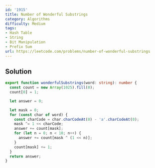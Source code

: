 ```yaml
---
id: '1915'
title: Number of Wonderful Substrings
category: Algorithms
difficulty: Medium
tags:
- Hash Table
- String
- Bit Manipulation
- Prefix Sum
url: https://leetcode.com/problems/number-of-wonderful-substrings
---
```


## Solution

```typescript filename="solution.ts" copy
export function wonderfulSubstrings(word: string): number {
  const count = new Array(1025).fill(0);
  count[0] = 1;

  let answer = 0;

  let mask = 0;
  for (const char of word) {
    const charCode = char.charCodeAt(0) - 'a'.charCodeAt(0);
    mask ^= 1 << charCode;
    answer += count[mask];
    for (let n = 0; n < 10; n++) {
      answer += count[mask ^ (1 << n)];
    }
    count[mask] += 1;
  }
  return answer;
}
```

